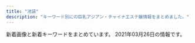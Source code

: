 ```yaml
---
title: "池袋"
description: "キーワード別にの巨乳アジアン・チャイナエステ嬢情報をまとめました。"
---
```


新着画像と新着キーワードをまとめています。
2021年03月26日の情報です。

<DmmAffiliateIns />
<KeywordTable
  shops={
    [
    {
        "station": "JR\u6c60\u888b\u99c5\u897f\u53e3",
        "keywords": {
            "C": 8
        },
        "url": "http://monaliza.xyz/",
        "name": "MONA\u30fbLIZA \u30e2\u30ca\u30fb\u30ea\u30b6",
        "img_links": [
            "http://monaliza.xyz/images/index_c1.jpg",
            "http://monaliza.xyz/images/index_c2.jpg",
            "http://monaliza.xyz/images/r04.jpg",
            "http://monaliza.xyz/images/yuki.jpg",
            "http://monaliza.xyz/images/g6.jpg",
            "http://monaliza.xyz/images/r01.jpg",
            "http://monaliza.xyz/images/index_c3.jpg",
            "http://monaliza.xyz/images/gallery_image01b.jpg",
            "http://monaliza.xyz/images/g7.jpg",
            "http://monaliza.xyz/images/r02.jpg",
            "http://monaliza.xyz/images/g4.jpg",
            "http://monaliza.xyz/images/mobile.jpg",
            "http://monaliza.xyz/images/aoyi.jpg",
            "http://monaliza.xyz/images/r03.jpg",
            "http://monaliza.xyz/images/top.jpg"
        ]
    },
    {
        "keywords": {},
        "url": "http://iris.iest.info/",
        "name": "\u30b9\u30de\u30a4\u30eb",
        "station": "JR\u6c60\u888b\u99c5\u6771\u53e3",
        "img_links": []
    },
    {
        "station": "JR\u6c60\u888b\u99c5\u897f\u53e3(\u5317)",
        "url": "https://www.relax-es.net/",
        "keywords": {
            "90": 15,
            "E": 76,
            "C": 36,
            "F": 38,
            "D": 55,
            "88": 66,
            "89": 61,
            "87": 27
        },
        "name": "New RELAX TIME",
        "img_links": [
            "https://www.relax-es.net/img/uploadfile/imgpc01601942092.jpg",
            "https://www.relax-es.net/w160-p400/img/uploadfile/imgpc01601942092.jpg",
            "https://www.relax-es.net/img/num2.png",
            "https://www.relax-es.net/img/uploadfile/imgpc01601602326.jpg",
            "https://www.relax-es.net/w230-p230/img/uploadfile/img_1601600792.jpg",
            "https://www.relax-es.net/w160-p400/img/uploadfile/imgpc01601602676.jpg",
            "https://www.relax-es.net/w200-p300/img/uploadfile/imgpc01608535716.jpg",
            "https://www.relax-es.net/img/uploadfile/imgpc01601601975.jpg",
            "https://www.relax-es.net/img/num4.png",
            "https://www.relax-es.net/w160-p400/img/uploadfile/imgpc01601601781.jpg",
            "https://www.relax-es.net/w160-p400/img/uploadfile/imgpc01601942142.jpg",
            "https://www.relax-es.net/img/uploadfile/imgpc01601602890.jpg",
            "https://www.relax-es.net/w160-p400/img/uploadfile/imgpc01601602269.jpg",
            "https://www.relax-es.net/w200-p80/img/uploadfile/imgpc01601601975.jpg",
            "https://www.relax-es.net/img/uploadfile/imgpc01608535915.jpg",
            "https://www.relax-es.net/w160-p400/img/uploadfile/imgpc01601602970.jpg",
            "https://www.relax-es.net/w200-p300/img/uploadfile/imgpc01608535826.jpg",
            "https://www.relax-es.net/img/uploadfile/imgpc01601602403.jpg",
            "https://www.relax-es.net/w200-p300/img/uploadfile/imgpc01601601781.jpg",
            "https://www.relax-es.net/img/uploadfile/imgpc01601602970.jpg",
            "https://www.relax-es.net/w160-p400/img/uploadfile/imgpc01601602188.jpg",
            "https://www.relax-es.net/w200-p300/img/uploadfile/imgpc01601602403.jpg",
            "https://www.relax-es.net/img/icon/new.png",
            "https://www.relax-es.net/w200-p300/img/uploadfile/imgpc01601602970.jpg",
            "https://www.relax-es.net/w160-p400/img/uploadfile/imgpc01601602403.jpg",
            "https://www.relax-es.net/img/uploadfile/1601603998.png",
            "https://www.relax-es.net/img/bana07.jpg",
            "https://www.relax-es.net/img/bana05.jpg",
            "https://www.relax-es.net/img/uploadfile/imgpc01601942105.jpg",
            "https://www.relax-es.net/img/uploadfile/imgpc01601942142.jpg",
            "https://www.relax-es.net/img/uploadfile/imgpc01601602188.jpg",
            "https://www.relax-es.net/img/uploadfile/imgpc01601942165.jpg",
            "https://www.relax-es.net/img/uploadfile/imgpc01601602016.jpg",
            "https://www.relax-es.net/img/uploadfile/imgpc01601602443.jpg",
            "https://www.relax-es.net/img/uploadfile/img_1601600792.jpg",
            "https://www.relax-es.net/img/num3.png",
            "https://www.relax-es.net/img/bana10.jpg",
            "https://www.relax-es.net/img/bana03.jpg",
            "https://www.relax-es.net/w160-p400/img/uploadfile/imgpc01608535826.jpg",
            "https://www.relax-es.net/w160-p400/img/uploadfile/imgpc01601602890.jpg",
            "https://www.relax-es.net/w160-p400/img/uploadfile/imgpc01601942123.jpg",
            "https://www.relax-es.net/w200-p300/img/uploadfile/imgpc01601602676.jpg",
            "https://www.relax-es.net/w160-p400/img/uploadfile/imgpc01601602016.jpg",
            "https://www.relax-es.net/img/companioncoment.png",
            "https://www.relax-es.net/w160-p400/img/uploadfile/imgpc01601601975.jpg",
            "https://www.relax-es.net/img/num5.png",
            "https://www.relax-es.net/img/syscard.png",
            "https://www.relax-es.net/w160-p400/img/uploadfile/imgpc01601602761.jpg",
            "https://www.relax-es.net/w160-p400/img/uploadfile/imgpc01601942165.jpg",
            "https://www.relax-es.net/w300-p200/img/uploadfile/imgpc01601601975.jpg",
            "https://www.relax-es.net/img/uploadfile/imgpc01601602761.jpg",
            "https://www.relax-es.net/img/uploadfile/imgpc01601602269.jpg",
            "https://www.relax-es.net/w160-p400/img/uploadfile/imgpc01601603008.jpg",
            "https://www.relax-es.net/w200-p300/img/uploadfile/imgpc01601602326.jpg",
            "https://www.relax-es.net/w160-p400/img/uploadfile/imgpc01601602443.jpg",
            "https://www.relax-es.net/img/num1.png",
            "https://www.relax-es.net/img/uploadfile/imgpc01601602676.jpg",
            "https://www.relax-es.net/img/uploadfile/imgpc01608535716.jpg",
            "https://www.relax-es.net/img/uploadfile/imgpc01601601781.jpg",
            "https://www.relax-es.net/img/area.jpg",
            "https://www.relax-es.net/img/uploadfile/imgpc01608535826.jpg",
            "https://www.relax-es.net/img/kantan.jpg",
            "https://www.relax-es.net/w160-p400/img/uploadfile/imgpc01608535915.jpg",
            "https://www.relax-es.net/img/uploadfile/img_1601600707.jpg",
            "https://www.relax-es.net/img/uploadfile/imgpc01601942123.jpg",
            "https://www.relax-es.net/img/uploadfile/imgpc01601603008.jpg",
            "https://www.relax-es.net/img/uploadfile/imgpc01608535783.jpg",
            "https://www.relax-es.net/w200-p300/img/uploadfile/imgpc01601601975.jpg",
            "https://www.relax-es.net/w200-p300/img/uploadfile/imgpc01608535915.jpg",
            "https://www.relax-es.net/img/bana04.jpg",
            "https://www.relax-es.net/w160-p400/img/uploadfile/imgpc01608535783.jpg",
            "https://www.relax-es.net/img/bana02.jpg",
            "https://www.relax-es.net/w160-p400/img/uploadfile/imgpc01601942105.jpg",
            "https://www.relax-es.net/img/bana01.jpg",
            "https://www.relax-es.net/w160-p400/img/uploadfile/imgpc01608535716.jpg",
            "https://www.relax-es.net/w160-p400/img/uploadfile/imgpc01601602326.jpg"
        ]
    },
    {
        "name": "\u5fc3\u30d1\u30e9\u30c0\u30a4\u30b9",
        "keywords": {},
        "url": "http://new-paradise.net/",
        "station": "JR\u6c60\u888b\u99c5\u897f\u53e3",
        "img_links": [
            "http://new-paradise.net/images/a1.jpg",
            "http://new-paradise.net/images/a2.jpg",
            "http://new-paradise.net/images/a3.jpg",
            "http://new-paradise.net/images/misaki01.jpg",
            "http://new-paradise.net/images/itigo.jpg",
            "http://new-paradise.net/images/a5.jpg",
            "http://new-paradise.net/images/r3.jpg",
            "http://new-paradise.net/images/honoka.jpg",
            "http://new-paradise.net/images/kiki02.jpg",
            "http://new-paradise.net/images/down.png",
            "http://new-paradise.net/images/mobile.png",
            "http://new-paradise.net/images/a4.jpg",
            "http://new-paradise.net/images/kiki.jpg",
            "http://new-paradise.net/images/misaki02.jpg",
            "http://new-paradise.net/images/a6.jpg",
            "http://new-paradise.net/images/noa.jpg",
            "http://new-paradise.net/images/up.png",
            "http://new-paradise.net/images/a7.jpg",
            "http://new-paradise.net/images/g0.jpg",
            "http://new-paradise.net/images/kanna02.jpg",
            "http://new-paradise.net/images/flash1.jpg",
            "http://new-paradise.net/images/zi_staff.png",
            "http://new-paradise.net/images/info.jpg"
        ]
    },
    {
        "keywords": {},
        "img_links": [],
        "station": "JR\u6c60\u888b\u99c5\u897f\u53e3",
        "url": "http://mangetsudou.tyo.cm/",
        "name": "\u6e80\u6708\u5802"
    },
    {
        "station": "JR\u6c60\u888b\u99c5\u897f\u53e3",
        "img_links": [
            "http://tsukinokoi.com/images/bar_staff.png",
            "http://tsukinokoi.com/img/staff/155611310658540500.jpg",
            "http://tsukinokoi.com/img/staff/144652745411466600.jpg",
            "http://tsukinokoi.com/img/staff/160622584020640000.jpg",
            "http://tsukinokoi.com/img/staff/155818741107218300.jpg",
            "http://tsukinokoi.com/img/staff/154673852166026500.jpg",
            "http://tsukinokoi.com/images/bar_top.png",
            "http://tsukinokoi.com/img/staff/148586605226742500.jpg",
            "http://tsukinokoi.com/images/news1.png",
            "http://tsukinokoi.com/img/staff/151584629124140300.jpg",
            "http://tsukinokoi.com/img/staff/155204782386136400.jpg",
            "http://tsukinokoi.com/img/staff/148586605222864500.jpg",
            "http://tsukinokoi.com/img/staff/142919725579809100.png",
            "http://tsukinokoi.com/img/staff/148256052554824000.jpg",
            "http://tsukinokoi.com/images/news3.png",
            "http://tsukinokoi.com/img/staff/148073918839938900.jpg",
            "http://tsukinokoi.com/img/staff/152008703796356600.jpg",
            "http://tsukinokoi.com/images/pickupGirl2014.png",
            "http://tsukinokoi.com/images/bar_gallery.png",
            "http://tsukinokoi.com/images/event/2020/m03.png",
            "http://tsukinokoi.com/images/QRcode.png",
            "http://tsukinokoi.com/img/staff/153079932824200700.jpg"
        ],
        "name": "\u6708\u306e\u604b",
        "url": "http://tsukinokoi.com/",
        "keywords": {
            "\u30bb\u30af\u30b7\u30fc": 1
        }
    },
    {
        "img_links": [
            "https://honeybee2.com/images_staff/136/041522461779.jpg",
            "https://honeybee2.com/images/img_gallery_01.png",
            "https://honeybee2.com/images/icon_ranking_04.png",
            "https://honeybee2.com/images_staff/99/011420365888.jpg",
            "https://honeybee2.com/images_staff/133/041312285087.jpg",
            "https://honeybee2.com/images/img_gallery_05.png",
            "https://honeybee2.com/images/icon_ranking_01.png",
            "https://honeybee2.com/images_staff/150/091116274617.jpg",
            "https://honeybee2.com/images/img_gallery_04.png",
            "https://honeybee2.com/images/icon_ranking_03.png",
            "https://honeybee2.com/images/bnr_side_concept.png",
            "https://honeybee2.com/images/img_gallery_02.png",
            "https://honeybee2.com/images/bnr_side_card.png",
            "https://honeybee2.com/images_staff/111/070714141435.jpg",
            "https://honeybee2.com/images/vis_castframe_01.png",
            "https://honeybee2.com/images_staff/150/091115052227.jpg",
            "https://honeybee2.com/images_staff/99/110211050217.jpg",
            "https://honeybee2.com/images_staff/133/032511552539.jpg",
            "https://honeybee2.com/images/img_info_02.png",
            "https://honeybee2.com/images/btn_next.png",
            "https://honeybee2.com/images/vis_profileframe.png",
            "https://honeybee2.com/images_staff/117/082320544428.jpg",
            "https://honeybee2.com/images_staff/59/111000015721.jpg",
            "https://honeybee2.com/images_staff/136/041523165620.jpg",
            "https://honeybee2.com/images_staff/60/032207120681.jpg",
            "https://honeybee2.com/images/no_image.jpg",
            "https://honeybee2.com/images_staff/142/060611173967.jpg",
            "https://honeybee2.com/images/pagetop_off.png",
            "https://honeybee2.com/images/bnr_468_60.jpg",
            "https://honeybee2.com/images_staff/117/082321050834.jpg",
            "https://honeybee2.com/images_staff/108/040923420669.jpg",
            "https://honeybee2.com/images_staff/142/060611265633.jpg",
            "https://honeybee2.com/images/img_info_01.png",
            "https://honeybee2.com/images/icon_ranking_05.png",
            "https://honeybee2.com/images/bnr_88_31.jpg",
            "https://honeybee2.com/images_staff/134/041314054720.jpg",
            "https://honeybee2.com/images/img_info_03.png",
            "https://honeybee2.com/images/img_gallery_03.png",
            "https://honeybee2.com/images_staff/59/111000133157.jpg",
            "https://honeybee2.com/images/btn_back.png",
            "https://honeybee2.com/images/img_gallery_06.png",
            "https://honeybee2.com/images_staff/168/111318504622.jpg",
            "https://honeybee2.com/images_staff/168/111319171076.jpg",
            "https://honeybee2.com/images/img_info.png",
            "https://honeybee2.com/images/bnr_160_45.jpg",
            "https://honeybee2.com/images_staff/134/041314164177.jpg",
            "https://honeybee2.com/images/bnr_200_40.jpg",
            "https://honeybee2.com/images_staff/111/070714174922.jpg",
            "https://honeybee2.com/images_staff/60/032207115986.jpg"
        ],
        "url": "https://honeybee2.com/",
        "station": "JR\u6c60\u888b\u99c5\u897f\u53e3(\u5317)",
        "name": "\u30cf\u30cb\u30fc\u30d3\u30fc",
        "keywords": {
            "D": 198,
            "83": 103,
            "88": 43,
            "84": 200,
            "82": 64,
            "C": 264,
            "85": 104
        }
    },
    {
        "img_links": [
            "http://awakoku.net/girls/misaki1.jpg",
            "http://awakoku.net/girls/yuri1.jpg",
            "http://awakoku.net/girls/kana2.jpg",
            "http://awakoku.net/girls/yumi.jpg",
            "http://awakoku.net/girls/mina2.jpg",
            "http://awakoku.net/topics/img/7-1.jpg",
            "http://awakoku.net/image/pickup.jpg",
            "http://awakoku.net/girls/yuri2.jpg",
            "http://awakoku.net/girls/ami1.jpg",
            "http://awakoku.net/girls/hana1.jpg",
            "http://manpuku-web2.sakura.ne.jp/awakoku/image/header.jpg",
            "http://awakoku.net/girls/hana2.jpg",
            "http://awakoku.net/girls/mina1.jpg",
            "http://awakoku.net/girls/nagisa2.jpg",
            "http://awakoku.net/girls/nana2.jpg",
            "http://awakoku.net/girls/noimage.jpg",
            "http://awakoku.net/girls/kana1.jpg",
            "http://awakoku.net/girls/nagisa1.jpg",
            "http://awakoku.net/girls/misaki2.jpg",
            "http://awakoku.net/girls/nana1.jpg",
            "http://awakoku.net/topics/img/8-1.jpg",
            "http://awakoku.net/topics/img/9-1.jpg",
            "http://awakoku.net/girls/saki1.jpg",
            "http://awakoku.net/girls/aya1.jpg"
        ],
        "station": "JR\u6c60\u888b\u99c5\u897f\u53e3",
        "url": "http://awakoku.net/",
        "keywords": {
            "87": 2,
            "85": 2,
            "F": 1,
            "E": 1,
            "C": 20,
            "86": 1,
            "84": 2,
            "88": 2,
            "83": 3
        },
        "name": "\u30a2\u30ef\u56fd\u515a"
    },
    {
        "url": "http://es-manzokudou.com/",
        "img_links": [
            "http://es-manzokudou.com/images/index_14.jpg",
            "http://es-manzokudou.com/images/interior_10.jpg",
            "http://es-manzokudou.com/uploads/6eeb47bf176bb33d310cc4b85e6877cd.jpg",
            "http://es-manzokudou.com/images/index_22.jpg",
            "http://es-manzokudou.com/uploads/62c2e989f1be95fc8e01be85b464d514.jpg",
            "http://es-manzokudou.com/uploads/40fc21d31595f51aaf89793b1f68617b.jpg",
            "http://es-manzokudou.com/uploads/e29aa67ee54566513e4e34114bfdc7b9.jpg",
            "http://es-manzokudou.com/uploads/0b1795e88117182a477ab05f88143541.jpg",
            "http://es-manzokudou.com/uploads/0796672f7c59948334658998a3c55cdb.jpg",
            "http://es-manzokudou.com/images/index_01.jpg",
            "http://es-manzokudou.com/uploads/33e3f16ac4ad0cce4991bcbf73f4ed57.jpg",
            "http://es-manzokudou.com/uploads/7284e4ffc051cbb8c074a8c30390ce68.jpg",
            "http://es-manzokudou.com/images/info_02.png",
            "http://es-manzokudou.com/images/girls_11.jpg",
            "http://es-manzokudou.com/uploads/59a8a61377564fb64b48427e84e4243f.jpg",
            "http://es-manzokudou.com/uploads/d89fe15ae91cbe6757df76651ba2bafb.jpg",
            "http://es-manzokudou.com/images/index_24.jpg",
            "http://es-manzokudou.com/uploads/e0558d7d118d3983ed620237423a6a17.jpg",
            "http://es-manzokudou.com/images/interior_09.jpg",
            "http://es-manzokudou.com/images/index_23.jpg",
            "http://es-manzokudou.com/images/index_17.jpg",
            "http://es-manzokudou.com/images/info_01.png",
            "http://es-manzokudou.com/images/index_16.jpg",
            "http://es-manzokudou.com/images/service_10.jpg",
            "http://es-manzokudou.com/uploads/8a1fb58d0b110680c2356994ca8efb25.jpg",
            "http://es-manzokudou.com/images/link_09.jpg",
            "http://es-manzokudou.com/images/index_08.jpg",
            "http://es-manzokudou.com/images/index_09.jpg",
            "http://es-manzokudou.com/uploads/ce9c20b274548d8d7fc88ffba3feb6b8.jpg",
            "http://es-manzokudou.com/images/index_27.jpg",
            "http://es-manzokudou.com/images/service_09.jpg",
            "http://es-manzokudou.com/uploads/0d826c16062de1388c242e2f77eb7cd6.jpg",
            "http://es-manzokudou.com/uploads/4a9bc6863322924a09070162269c7415.jpg",
            "http://es-manzokudou.com/images/girls_09.jpg",
            "http://www.cmfm2.jp/images/over_thumb_l.png",
            "http://es-manzokudou.com/uploads/36735dc9d436a790f344c57635a3a44f.jpg",
            "http://es-manzokudou.com/images/index_03.jpg",
            "http://es-manzokudou.com/images/index_13.jpg",
            "http://es-manzokudou.com/uploads/f66d763bd48ac5f51969e4311ac7af5c.jpg",
            "http://es-manzokudou.com/images/index_04.jpg",
            "http://es-manzokudou.com/images/info_09.png",
            "http://es-manzokudou.com/uploads/c7f77c3ead6ef13dab668a39ed78609c.jpg",
            "http://es-manzokudou.com/images/index_02.jpg",
            "http://es-manzokudou.com/uploads/de54f16df04e0df8ae07ab990b8c9fd2.jpg",
            "http://es-manzokudou.com/uploads/6d01aeb80d9d599f91829439c8d1cce9.jpg",
            "http://es-manzokudou.com/images/index_15.jpg",
            "http://es-manzokudou.com/uploads/b7f36d45469210b381ecb79a0e05a347.jpg",
            "http://es-manzokudou.com/uploads/b3126b220ec550d17cf3d4ceaa0d5f91.jpg",
            "http://es-manzokudou.com/uploads/d0fdd8f6b16eaf7d5013c7d285fed2e3.jpg",
            "http://es-manzokudou.com/images/index_30.jpg",
            "http://es-manzokudou.com/uploads/4638ddb6f986a671b148647ba616100a.jpg",
            "http://es-manzokudou.com/images/index_05.jpg",
            "http://es-manzokudou.com/uploads/801bf12e5eb5d7775a0d06c4314059a8.jpg",
            "http://es-manzokudou.com/uploads/848e0db3804d1d3c823537204d67f5aa.jpg",
            "http://es-manzokudou.com/uploads/8ec0af3b4889c07ab76ccbed51b2b813.jpg",
            "http://es-manzokudou.com/uploads/c92c85411d427aeda4e82379f413bfc5.jpg",
            "http://es-manzokudou.com/images/info_05.png",
            "http://es-manzokudou.com/images/index_11.jpg",
            "http://es-manzokudou.com/uploads/9f77b9b12f9cf11fcb013974ba368064.jpg",
            "http://es-manzokudou.com/images/info_07.png",
            "http://es-manzokudou.com/uploads/dedff2c11ab7aaa841a9cf2747a8406c.jpg",
            "http://es-manzokudou.com/uploads/275d5f397baa63db8424c86d5d6237cf.jpg",
            "http://es-manzokudou.com/images/index_07.jpg",
            "http://es-manzokudou.com/uploads/d71f74498ca17396d022ba9a4df966f3.jpg",
            "http://es-manzokudou.com/uploads/1e5aff376576a255098bc7597386a028.jpg",
            "http://es-manzokudou.com/uploads/7b043aa15c9a9920550a2b92ec6be546.jpg",
            "http://es-manzokudou.com/images/index_28.jpg",
            "http://es-manzokudou.com/uploads/efbc511fca65f9baeae51ee52426cc0e.jpg",
            "http://es-manzokudou.com/images/index_29.jpg",
            "http://es-manzokudou.com/uploads/200f500725d3f15233d981ad9b5e6b9a.jpg",
            "http://es-manzokudou.com/uploads/13ab049cc45dea80b43d33b6b7108f00.jpg",
            "http://es-manzokudou.com/images/index_31.jpg",
            "http://es-manzokudou.com/images/index_19.jpg",
            "http://es-manzokudou.com/uploads/88aa8f906b0332cb40ad4429c8e7b758.jpg",
            "http://es-manzokudou.com/uploads/209ba11412c2c128b5dfbdb8cfef6faa.jpg",
            "http://es-manzokudou.com/uploads/da9811a4171f2ec42d7c9a8567e79d8c.jpg",
            "http://es-manzokudou.com/images/index_21.jpg",
            "http://es-manzokudou.com/uploads/356177edff3d3b7efc4a77022debc8aa.jpg",
            "http://es-manzokudou.com/images/index_06.jpg",
            "http://es-manzokudou.com/images/info_04.png"
        ],
        "name": "\u6e80\u8db3\u5802",
        "station": "JR\u6c60\u888b\u99c5\u6771\u53e3",
        "keywords": {
            "86": 7,
            "C": 10,
            "D": 7,
            "84": 1,
            "87": 8,
            "88": 2
        }
    },
    {
        "url": "http://es-hana.work/",
        "keywords": {},
        "img_links": [
            "http://es-hana.work/images/interior_t.jpg",
            "http://es-hana.work/images/ac2.jpg",
            "http://es-hana.work/images/3.jpg",
            "http://es-hana.work/images/int.jpg",
            "http://es-hana.work/images/2.jpg",
            "http://es-hana.work/staff/yui.jpg",
            "http://es-hana.work/staff/aya.jpg",
            "http://es-hana.work/images/5.jpg",
            "http://es-hana.work/images/sys1.jpg",
            "http://es-hana.work/images/8.jpg",
            "http://es-hana.work/images/ac1.jpg",
            "http://es-hana.work/img/nana1.jpg",
            "http://es-hana.work/images/news.jpg",
            "http://es-hana.work/staff/ai.jpg",
            "http://es-hana.work/img/miki1.jpg",
            "http://es-hana.work/staff/miki.jpg",
            "http://es-hana.work/images/head.jpg",
            "http://es-hana.work/staff/rina.jpg",
            "http://es-hana.work/staff/yuna.jpg",
            "http://es-hana.work/images/line.jpg",
            "http://es-hana.work/images/7.jpg",
            "http://es-hana.work/images/sys2.jpg",
            "http://es-hana.work/images/6.jpg",
            "http://es-hana.work/images/staff_t.jpg",
            "http://es-hana.work/img/rina1.jpg",
            "http://es-hana.work/img/haruka1.jpg",
            "http://es-hana.work/img/yui1.jpg",
            "http://es-hana.work/images/1.jpg",
            "http://es-hana.work/staff/haruka.jpg",
            "http://es-hana.work/img/aya1.jpg",
            "http://es-hana.work/images/tg.jpg",
            "http://es-hana.work/img/ai1.jpg",
            "http://es-hana.work/staff/nana.jpg"
        ],
        "name": "\u82b1\u6c34\u6728",
        "station": "JR\u6c60\u888b\u99c5\u897f\u53e3(\u5317)"
    },
    {
        "name": "\u30b7\u30e3\u30fc\u30ed\u30c3\u30c8\u59eb",
        "img_links": [
            "http://www.i-rlx.info/images/index_08.jpg",
            "http://www.i-rlx.info/girl/06.jpg",
            "http://www.i-rlx.info/girl/018.jpg",
            "http://www.i-rlx.info/images/upload/thumb/19b76df66faf0b12.jpg",
            "http://www.i-rlx.info/images/upload/thumb/d9467bde93e01a59.jpg",
            "http://www.i-rlx.info/images/upload/4d0e657eefdddf42.jpg",
            "http://www.i-rlx.info/images/index_17.jpg",
            "http://www.i-rlx.info/images/upload/c3c01fea3cdcaa08.jpg",
            "http://www.i-rlx.info/images/index_37.jpg",
            "http://www.i-rlx.info/images/upload/thumb/eeb5d9caa554018e.jpg",
            "http://www.i-rlx.info/images/upload/thumb/7d800b2f3fde617b.jpg",
            "http://www.i-rlx.info/i/girl/03.jpg",
            "http://www.i-rlx.info/images/index_39.jpg",
            "http://www.i-rlx.info/images/upload/thumb/c3c01fea3cdcaa08.jpg",
            "http://www.i-rlx.info/images/upload/7d800b2f3fde617b.jpg",
            "http://www.i-rlx.info/images/upload/95e8548329763630.jpg",
            "http://www.i-rlx.info/images/rec.jpg",
            "http://www.i-rlx.info/images/index_04.jpg",
            "http://www.i-rlx.info/images/upload/888936484d714117.jpg",
            "http://www.i-rlx.info/images/info.jpg",
            "http://www.i-rlx.info/images/upload/22c78aefa047b678.jpg",
            "http://www.i-rlx.info/images/rec_16.jpg",
            "http://www.i-rlx.info/images/upload/bc0752fe4e53b8c6.jpg",
            "http://www.i-rlx.info/images/index_15.jpg",
            "http://www.i-rlx.info/images/upload/thumb/4d0e657eefdddf42.jpg",
            "http://www.i-rlx.info/images/index_35_01.jpg",
            "http://www.i-rlx.info/i/room/r02.jpg",
            "http://www.i-rlx.info/images/upload/eeb5d9caa554018e.jpg",
            "http://www.i-rlx.info/images/upload/bb8a47bc98c64e87.jpg",
            "http://www.i-rlx.info/images/index_13.jpg",
            "http://www.i-rlx.info/images/index_12.jpg",
            "http://www.i-rlx.info/images/index_18.jpg",
            "http://www.i-rlx.info/images/03.jpg",
            "http://www.i-rlx.info/images/index_19.jpg",
            "http://www.i-rlx.info/images/upload/thumb/b0bbe23232bed8aa.jpg",
            "http://www.i-rlx.info/images/index_02.jpg",
            "http://www.i-rlx.info/images/upload/thumb/95e8548329763630.jpg",
            "http://www.i-rlx.info/images/index_33.jpg",
            "http://www.i-rlx.info/images/sub_18.jpg",
            "http://www.i-rlx.info/images/sub_21.jpg",
            "http://www.i-rlx.info/images/index_22.jpg",
            "http://www.i-rlx.info/images/info_16.jpg",
            "http://www.i-rlx.info/girl/08.jpg",
            "http://www.i-rlx.info/images/upload/0192d005c5f424ba.jpg",
            "http://www.i-rlx.info/images/upload/549fe7e03db1e8fc.jpg",
            "http://www.i-rlx.info/images/index_23.jpg",
            "http://www.i-rlx.info/i/room/r03.jpg",
            "http://www.i-rlx.info/images/upload/thumb/bb2bfea87a6127cc.jpg",
            "http://www.i-rlx.info/images/index_31.jpg",
            "http://www.i-rlx.info/i/girl/01.jpg",
            "http://www.i-rlx.info/images/upload/5f15caf7f272770f.jpg",
            "http://www.i-rlx.info/girl/02.jpg",
            "http://www.i-rlx.info/images/upload/dc8f1b616e622b2a.jpg",
            "http://www.i-rlx.info/images/upload/d9467bde93e01a59.jpg",
            "http://www.i-rlx.info/images/index_14.jpg",
            "http://www.i-rlx.info/images/upload/9e42414005a99f48.jpg",
            "http://www.i-rlx.info/i/room/r01.jpg",
            "http://www.i-rlx.info/images/upload/thumb/22c78aefa047b678.jpg",
            "http://www.i-rlx.info/images/upload/bb2bfea87a6127cc.jpg",
            "http://www.i-rlx.info/images/upload/thumb/9e42414005a99f48.jpg",
            "http://www.i-rlx.info/images/index_09.jpg",
            "http://www.i-rlx.info/images/upload/ac8e7ec3ac179feb.jpg",
            "http://www.i-rlx.info/i/room/r04.jpg",
            "http://www.i-rlx.info/images/upload/thumb/3a57edcf235cfd8e.jpg",
            "http://www.i-rlx.info/images/index_06.jpg",
            "http://www.i-rlx.info/images/upload/thumb/bb8a47bc98c64e87.jpg",
            "http://www.i-rlx.info/images/index_24.jpg",
            "http://www.i-rlx.info/images/upload/7b4c8b9d49e714ee.jpg",
            "http://www.i-rlx.info/i/girl/02.jpg",
            "http://www.i-rlx.info/images/index_11.jpg",
            "http://www.i-rlx.info/girl/07.jpg",
            "http://www.i-rlx.info/images/staff_16.jpg",
            "http://www.i-rlx.info/images/index_20.jpg",
            "http://www.i-rlx.info/images/upload/thumb/0192d005c5f424ba.jpg",
            "http://www.i-rlx.info/images/index_26.jpg",
            "http://www.i-rlx.info/images/index_34.jpg",
            "http://www.i-rlx.info/images/upload/thumb/549fe7e03db1e8fc.jpg",
            "http://www.i-rlx.info/images/upload/b0bbe23232bed8aa.jpg",
            "http://www.i-rlx.info/images/index_03.jpg",
            "http://www.i-rlx.info/images/index_28.jpg",
            "http://www.i-rlx.info/i/girl/04.jpg",
            "http://www.i-rlx.info/images/upload/3a57edcf235cfd8e.jpg",
            "http://www.i-rlx.info/images/upload/thumb/ac8e7ec3ac179feb.jpg",
            "http://www.i-rlx.info/images/upload/thumb/888936484d714117.jpg",
            "http://www.i-rlx.info/images/upload/19b76df66faf0b12.jpg",
            "http://www.i-rlx.info/images/upload/thumb/7b4c8b9d49e714ee.jpg",
            "http://www.i-rlx.info/girl/05.jpg",
            "http://www.i-rlx.info/images/index_36.jpg",
            "http://www.i-rlx.info/images/upload/thumb/dc8f1b616e622b2a.jpg",
            "http://www.i-rlx.info/images/index_07.jpg",
            "http://www.i-rlx.info/girl/017.jpg",
            "http://www.i-rlx.info/images/index_10.jpg",
            "http://www.i-rlx.info/girl/01.jpg",
            "http://www.i-rlx.info/images/index_27.jpg",
            "http://www.i-rlx.info/images/index_29.jpg",
            "http://www.i-rlx.info/i/girl/05.jpg",
            "http://www.i-rlx.info/images/index_30.jpg",
            "http://www.i-rlx.info/girl/04.jpg",
            "http://www.i-rlx.info/images/index_01.jpg",
            "http://www.i-rlx.info/images/index_21.jpg",
            "http://www.i-rlx.info/images/upload/thumb/5f15caf7f272770f.jpg",
            "http://www.i-rlx.info/images/upload/thumb/bc0752fe4e53b8c6.jpg"
        ],
        "url": "http://www.i-rlx.info/",
        "station": "JR\u6c60\u888b\u99c5\u897f\u53e3(\u5317)",
        "keywords": {
            "87": 1,
            "C": 21,
            "E": 1,
            "85": 11,
            "88": 1,
            "89": 3,
            "D": 4,
            "86": 3,
            "82": 2
        }
    },
    {
        "name": "For You",
        "station": "JR\u6c60\u888b\u99c5\u897f\u53e3",
        "url": "http://foryou-est.tokyo/",
        "img_links": [
            "http://foryou-est.tokyo/images/riri.jpg",
            "http://foryou-est.tokyo/images/yuri.jpg",
            "http://foryou-est.tokyo/images/emi.jpg",
            "http://foryou-est.tokyo/images/flash1.jpg",
            "http://foryou-est.tokyo/images/mobile.png",
            "http://foryou-est.tokyo/images/sp01.jpg",
            "http://foryou-est.tokyo/images/yumi.jpg",
            "http://foryou-est.tokyo/images/up.png",
            "http://foryou-est.tokyo/images/sp03.jpg",
            "http://foryou-est.tokyo/images/kina.jpg",
            "http://foryou-est.tokyo/images/down.png",
            "http://foryou-est.tokyo/images/ai.jpg",
            "http://foryou-est.tokyo/images/yuyu.jpg",
            "http://foryou-est.tokyo/images/zi_staff.png",
            "http://foryou-est.tokyo/images/mika.jpg",
            "http://foryou-est.tokyo/images/sp02.jpg",
            "http://foryou-est.tokyo/images/yuki.jpg"
        ],
        "keywords": {}
    },
    {
        "station": "JR\u6c60\u888b\u99c5\u897f\u53e3",
        "url": "http://www.coco-8.jp/",
        "keywords": {
            "86": 2,
            "88": 1,
            "90": 1
        },
        "name": "CoCo8 \u30b3\u30b3\u30a8\u30a4\u30c8",
        "img_links": [
            "http://www.coco-8.jp/_src/36746397/mei1.jpg",
            "http://www.coco-8.jp/_src/36742461/4.jpg",
            "http://www.coco-8.jp/_src/36742458/1.jpg",
            "http://www.coco-8.jp/_src/36820891/cam3.png",
            "http://www.coco-8.jp/_src/36745876/pic1.jpg",
            "http://www.coco-8.jp/_src/36746635/iwa1.jpg",
            "http://www.coco-8.jp/_src/49977773/wechatimg437_20201113100952153.jpg",
            "http://www.coco-8.jp/_src/37791773/wechatimg437_20201113100952153.jpg",
            "http://www.coco-8.jp/_src/49977786/wechatimg336_20201102105038881.jpg",
            "http://www.coco-8.jp/_src/36742655/down.png",
            "http://www.coco-8.jp/_src/49632559/wechatimg336_20201102105038881.jpg",
            "http://www.coco-8.jp/_src/36742642/b.png",
            "http://www.coco-8.jp/_src/36742714/s2.jpg",
            "http://www.coco-8.jp/_src/36815290/cam.png",
            "http://www.coco-8.jp/_src/37791789/lineline.png",
            "http://www.coco-8.jp/_src/36746320/sayuri.jpg",
            "http://www.coco-8.jp/_src/36746692/g3.jpg",
            "http://www.coco-8.jp/_src/36746331/lineline.png",
            "http://www.coco-8.jp/_src/36741638/4.jpg",
            "http://www.coco-8.jp/_src/36746398/mei1.jpg",
            "http://www.coco-8.jp/_src/36742780/s3.jpg",
            "http://www.coco-8.jp/_src/36741636/5.jpg",
            "http://www.coco-8.jp/_src/36741671/2.jpg",
            "http://www.coco-8.jp/_src/36746395/lineline.png",
            "http://www.coco-8.jp/_src/36741678/down.png",
            "http://www.coco-8.jp/_src/36746380/aki.jpg",
            "http://www.coco-8.jp/_src/49632727/wechatimg336_20201102105038881.jpg",
            "http://www.coco-8.jp/_src/36742630/b.png",
            "http://www.coco-8.jp/_src/49977785/wechatimg336_20201102105038881.jpg",
            "http://www.coco-8.jp/_src/36746639/lineline.png",
            "http://www.coco-8.jp/_src/36746642/risa.jpg",
            "http://www.coco-8.jp/_src/36741640/1.jpg",
            "http://www.coco-8.jp/_src/36746633/lineline.png",
            "http://www.coco-8.jp/_src/36746644/lineline.png",
            "http://www.coco-8.jp/_src/36746714/b.png",
            "http://www.coco-8.jp/_src/49977665/wechatimg437_20201113100952153.jpg",
            "http://www.coco-8.jp/_src/36813492/cam2.jpg",
            "http://www.coco-8.jp/_src/36712010/sayuri.jpg",
            "http://www.coco-8.jp/_src/36746351/lineline.png",
            "http://www.coco-8.jp/_src/36746636/iwa1.jpg",
            "http://www.coco-8.jp/_src/36746379/aki.jpg",
            "http://www.coco-8.jp/_src/36741670/1.jpg",
            "http://www.coco-8.jp/_src/36746641/risa.jpg",
            "http://www.coco-8.jp/_src/36742459/2.jpg",
            "http://www.coco-8.jp/_src/36742658/s1.jpg",
            "http://www.coco-8.jp/_src/36746732/road2.png",
            "http://www.coco-8.jp/_src/36746702/g6.jpg",
            "http://www.coco-8.jp/_src/36741639/2.jpg",
            "http://www.coco-8.jp/_src/36742462/5.jpg",
            "http://www.coco-8.jp/_src/37791754/smartselect_20191212-140919_wechat.jpg",
            "http://www.coco-8.jp/_src/36813493/cam2.jpg",
            "http://www.coco-8.jp/_src/36741672/4.jpg",
            "http://www.coco-8.jp/_src/36746688/g2.jpg",
            "http://www.coco-8.jp/_src/36741673/3.jpg",
            "http://www.coco-8.jp/_src/37791774/wechatimg437_20201113100952153.jpg",
            "http://www.coco-8.jp/_src/36742638/b.png",
            "http://www.coco-8.jp/_src/36746682/g.jpg",
            "http://www.coco-8.jp/_src/36743040/s5.jpg",
            "http://www.coco-8.jp/_src/36741637/3.jpg",
            "http://www.coco-8.jp/_src/36746704/g5.png",
            "http://www.coco-8.jp/_src/36745880/pic2.jpg",
            "http://www.coco-8.jp/_src/36742644/sayuri.jpg",
            "http://www.coco-8.jp/_src/36746346/maya.jpg",
            "http://www.coco-8.jp/_src/36742791/s4.jpg",
            "http://www.coco-8.jp/_src/36746345/maya.jpg",
            "http://www.coco-8.jp/_src/49977789/lineline.png",
            "http://www.coco-8.jp/_src/36742640/b.png",
            "http://www.coco-8.jp/_src/36742460/3.jpg",
            "http://www.coco-8.jp/_src/36742636/b.png",
            "http://www.coco-8.jp/_src/36741674/5.jpg",
            "http://www.coco-8.jp/_src/36820892/cam3.png"
        ]
    },
    {
        "url": "http://koi.este.work/",
        "keywords": {
            "85": 6,
            "86": 6,
            "D": 18,
            "C": 12,
            "83": 18
        },
        "img_links": [
            "http://koi.este.work/2/uploadimg/1565558725.jpg",
            "http://koi.este.work/t3.jpg",
            "http://koi.este.work/mens-esthe.png",
            "http://koi.este.work/2/uploadimg/1601879728.jpg",
            "http://koi.este.work/tennai2.jpg",
            "http://koi.este.work/tennai4.jpg",
            "http://koi.este.work/up_5_3_0.jpg",
            "http://koi.este.work/b_girl.png",
            "http://koi.este.work/2/uploadimg/1579481243.jpg",
            "http://koi.este.work/tennai.png",
            "http://koi.este.work/2/uploadimg/1577672563.jpg",
            "http://koi.este.work/top.jpg",
            "http://momipara.jp/img/link/momi88.jpg",
            "http://koi.este.work/b_news.png",
            "http://koi.este.work/t1.jpg",
            "http://koi.este.work/tennai3.jpg"
        ],
        "station": "JR\u6c60\u888b\u99c5\u897f\u53e3",
        "name": "\u604b"
    },
    {
        "station": "JR\u6c60\u888b\u99c5\u897f\u53e3",
        "url": "http://c-sun2.com/",
        "keywords": {
            "81": 4,
            "84": 8,
            "82": 10,
            "85": 4,
            "83": 10
        },
        "img_links": [
            "http://c-sun2.com/image/cast/cast_357_2_l.jpg",
            "http://c-sun2.com/img/topbar_osusume.png",
            "http://c-sun2.com/image/cast/cast_471_1_l.jpg",
            "http://c-sun2.com/image/cast/cast_484_1_l.jpg",
            "http://c-sun2.com/image/cast/cast_466_1_l.jpg",
            "http://c-sun2.com/image/cast/cast_390_2_l.jpg",
            "http://c-sun2.com/image/cast/cast_362_1_l.jpg",
            "http://c-sun2.com/img/icon/new.png",
            "http://c-sun2.com/image/cast/cast_326_1_l.jpg",
            "http://c-sun2.com/image/cast/cast_393_2_l.jpg",
            "http://c-sun2.com/image/cast/cast_393_1_l.jpg",
            "http://c-sun2.com/img/bar_therapist.png",
            "http://c-sun2.com/image/cast/cast_484_2_l.jpg",
            "http://c-sun2.com/image/cast/cast_580_1_l.jpg",
            "http://c-sun2.com/image/cast/cast_485_2_l.jpg",
            "http://c-sun2.com/img/topbar_news.png",
            "http://c-sun2.com/image/cast/cast_533_2_l.jpg",
            "http://c-sun2.com/image/cast/cast_534_2_l.jpg",
            "http://c-sun2.com/image/cast/cast_492_2_l.jpg",
            "http://c-sun2.com/img/topbar_camp.png",
            "http://c-sun2.com/img/event/camp3.jpg",
            "http://c-sun2.com/image/shame/192_1_l.jpg",
            "http://c-sun2.com/image/cast/cast_492_1_l.jpg",
            "http://c-sun2.com/image/cast/cast_360_1_l.jpg",
            "http://c-sun2.com/image/cast/cast_496_1_l.jpg",
            "http://c-sun2.com/image/cast/cast_390_1_l.jpg",
            "http://c-sun2.com/image/cast/cast_534_1_l.jpg",
            "http://c-sun2.com/image/cast/cast_360_2_l.jpg",
            "http://c-sun2.com/img/bar_grallery.png",
            "http://c-sun2.com/image/cast/cast_362_2_l.jpg",
            "http://c-sun2.com/image/cast/cast_473_1_l.jpg",
            "http://c-sun2.com/image/cast/cast_524_1_l.jpg",
            "http://c-sun2.com/image/cast/cast_524_2_l.jpg",
            "http://c-sun2.com/image/cast/cast_533_1_l.jpg",
            "http://c-sun2.com/image/cast/cast_453_1_l.jpg",
            "http://c-sun2.com/img/bar_profile.png",
            "http://c-sun2.com/image/cast/cast_496_2_l.jpg",
            "http://c-sun2.com/image/cast/cast_326_2_l.jpg",
            "http://c-sun2.com/image/cast/cast_466_2_l.jpg",
            "http://c-sun2.com/image/cast/cast_473_2_l.jpg",
            "http://c-sun2.com/img/header.jpg",
            "http://c-sun2.com/image/cast/cast_357_1_l.jpg",
            "http://c-sun2.com/image/cast/cast_485_1_l.jpg",
            "http://c-sun2.com/image/cast/cast_471_2_l.jpg",
            "http://c-sun2.com/image/cast/cast_453_2_l.jpg"
        ],
        "name": "\u30b9\u30a4\u30fc\u30c8\u30de\u30c3\u30c8"
    },
    {
        "station": "JR\u6c60\u888b\u99c5\u6771\u53e3",
        "img_links": [
            "http://hanamizuki.jpn.cm/photos/sites/43/2017/11/2017110204161468.jpg",
            "http://hanamizuki.jpn.cm/images/s_news.png",
            "http://hanamizuki.jpn.cm/images/s_staff.png",
            "http://hanamizuki.jpn.cm/photos/sites/43/2017/11/2017110204162215.jpg",
            "http://hanamizuki.jpn.cm/images/mobile.png",
            "http://hanamizuki.jpn.cm/photos/sites/43/2021/02/2021020211590282.jpg",
            "http://hanamizuki.jpn.cm/photos/sites/43/2019/12/2019122511054178.jpg",
            "http://hanamizuki.jpn.cm/photos/sites/43/2019/12/2019122511054726.jpg",
            "http://hanamizuki.jpn.cm/images/top.png",
            "http://hanamizuki.jpn.cm/images/s_link.png"
        ],
        "keywords": {
            "88": 1,
            "E": 1,
            "90": 1,
            "95": 1,
            "H": 2
        },
        "url": "http://hanamizuki.jpn.cm/",
        "name": "\u6c34\u6728\u82b1"
    },
    {
        "img_links": [
            "http://manian-ikebukuro.com/image/cast/cast_69_1_s.jpg",
            "http://manian-ikebukuro.com/sp/img/tel.png",
            "http://manian-ikebukuro.com/image/cast/cast_64_2_l.jpg",
            "http://manian-ikebukuro.com/image/cast/cast_77_2_l.jpg",
            "http://manian-ikebukuro.com/image/cast/cast_69_2_l.jpg",
            "http://manian-ikebukuro.com/image/cast/cast_68_2_l.jpg",
            "http://manian-ikebukuro.com/image/cast/cast_2_1_s.jpg",
            "http://manian-ikebukuro.com/image/cast/cast_47_1_s.jpg",
            "http://manian-ikebukuro.com/image/cast/cast_73_1_l.jpg",
            "http://manian-ikebukuro.com/image/cast/cast_75_1_l.jpg",
            "http://manian-ikebukuro.com/img/spSite.jpg",
            "http://manian-ikebukuro.com/image/cast/cast_63_1_s.jpg",
            "http://manian-ikebukuro.com/image/cast/cast_68_1_l.jpg",
            "http://manian-ikebukuro.com/image/cast/cast_70_1_l.jpg",
            "http://manian-ikebukuro.com/image/cast/cast_64_1_l.jpg",
            "http://manian-ikebukuro.com/img/line1.jpg",
            "http://manian-ikebukuro.com/image/cast/cast_74_1_l.jpg",
            "http://manian-ikebukuro.com/image/cast/cast_71_1_l.jpg",
            "http://manian-ikebukuro.com/img/QRcode.png",
            "http://manian-ikebukuro.com/image/cast/cast_77_1_s.jpg",
            "http://manian-ikebukuro.com/image/cast/cast_71_1_s.jpg",
            "http://manian-ikebukuro.com/image/cast/cast_64_1_s.jpg",
            "http://manian-ikebukuro.com/image/cast/cast_80_1_s.jpg",
            "http://manian-ikebukuro.com/image/cast/cast_69_1_l.jpg",
            "http://manian-ikebukuro.com/image/cast/cast_75_1_s.jpg",
            "http://manian-ikebukuro.com/img/news1.png",
            "http://manian-ikebukuro.com/img/news3.png",
            "http://manian-ikebukuro.com/image/cast/cast_6_1_s.jpg",
            "http://manian-ikebukuro.com/image/cast/cast_47_1_l.jpg",
            "http://manian-ikebukuro.com/img/bar_staff.png",
            "http://manian-ikebukuro.com/image/cast/cast_71_2_l.jpg",
            "http://manian-ikebukuro.com/image/cast/cast_77_1_l.jpg",
            "http://manian-ikebukuro.com/image/cast/cast_74_1_s.jpg",
            "http://manian-ikebukuro.com/image/cast/cast_73_1_s.jpg",
            "http://manian-ikebukuro.com/img/tel.png",
            "http://manian-ikebukuro.com/image/cast/cast_68_1_s.jpg",
            "http://manian-ikebukuro.com/image/cast/cast_74_2_l.jpg",
            "http://manian-ikebukuro.com/img/header0.jpg",
            "http://manian-ikebukuro.com/image/cast/cast_47_2_l.jpg",
            "http://manian-ikebukuro.com/image/cast/cast_67_1_s.jpg",
            "http://manian-ikebukuro.com/image/cast/cast_75_2_l.jpg",
            "http://manian-ikebukuro.com/img/pickupGirl.png",
            "http://manian-ikebukuro.com/image/cast/10x10.jpg",
            "http://manian-ikebukuro.com/image/cast/cast_73_2_l.jpg",
            "http://manian-ikebukuro.com/image/cast/cast_70_2_l.jpg",
            "http://manian-ikebukuro.com/img/bar_profile.png",
            "http://manian-ikebukuro.com/image/cast/no_image.jpg",
            "http://manian-ikebukuro.com/image/cast/cast_70_1_s.jpg",
            "http://manian-ikebukuro.com/image/cast/cast_63_1_l.jpg"
        ],
        "url": "http://manian-ikebukuro.com/",
        "keywords": {},
        "station": "JR\u6c60\u888b\u99c5\u6771\u53e3",
        "name": "\u6d17\u4f53\u30de\u30cb\u30a2"
    },
    {
        "keywords": {
            "E": 1,
            "85": 13,
            "86": 4,
            "C": 48,
            "D": 13,
            "87": 5,
            "88": 4,
            "83": 2
        },
        "img_links": [
            "https://www.aroma-angels.net/asset/img/spacer_gallery.png",
            "https://www.aroma-angels.net/images/mc_1_1_1285.jpg",
            "https://www.aroma-angels.net/images/up_5_25_0.jpg",
            "https://www.aroma-angels.net/images/up_5_9_0.jpg",
            "https://www.aroma-angels.net/images/ml_11_1_1285.jpg",
            "https://www.aroma-angels.net/images/up_5_8_0.jpg",
            "https://www.aroma-angels.net/images/mc_1_1_506.jpg",
            "https://www.aroma-angels.net/images/mc_1_2_1092.jpg",
            "https://www.aroma-angels.net/images/up_5_12_0.jpg",
            "https://www.aroma-angels.net/images/mc_1_1_268.jpg",
            "https://www.aroma-angels.net/images/up_5_19_0.jpg",
            "https://www.aroma-angels.net/images/ml_11_1_506.jpg",
            "https://www.aroma-angels.net/images/mc_1_1_239.jpg",
            "https://www.aroma-angels.net/images/ml_11_1_960.jpg",
            "https://www.aroma-angels.net/images/up_5_15_0.jpg",
            "https://www.aroma-angels.net/images/mt_10_1_1092.jpg",
            "https://www.aroma-angels.net/images/link/link_31.jpg",
            "https://www.aroma-angels.net/images/up_5_27_0.jpg",
            "https://www.aroma-angels.net/images/mc_1_1_882.jpg",
            "https://www.aroma-angels.net/images/mc_1_1_144.jpg",
            "https://www.aroma-angels.net/images/link/link_27.jpg",
            "https://www.aroma-angels.net/images/mc_1_2_239.jpg",
            "https://www.aroma-angels.net/images/ml_11_1_1064.jpg",
            "https://www.aroma-angels.net/images/mc_1_1_505.jpg",
            "https://www.aroma-angels.net/images/up_5_26_0.jpg",
            "https://www.aroma-angels.net/images/ml_11_1_882.jpg",
            "https://www.aroma-angels.net/images/up_5_18_0.jpg",
            "https://www.aroma-angels.net/images/ml_11_1_446.jpg",
            "https://www.aroma-angels.net/images/ml_11_1_144.jpg",
            "https://www.aroma-angels.net/images/mt_10_1_506.jpg",
            "https://www.aroma-angels.net/images/mt_10_1_508.jpg",
            "https://www.aroma-angels.net/images/up_5_23_0.jpg",
            "https://www.aroma-angels.net/images/mc_1_1_1411.jpg",
            "https://www.aroma-angels.net/asset/img/top.jpg",
            "https://www.aroma-angels.net/images/ml_11_1_425.jpg",
            "https://www.aroma-angels.net/images/ml_11_1_268.jpg",
            "https://www.aroma-angels.net/images/up_5_22_0.jpg",
            "https://www.aroma-angels.net/images/mc_1_2_268.jpg",
            "https://www.aroma-angels.net/images/mc_1_1_241.jpg",
            "https://www.aroma-angels.net/images/ml_11_1_1698.jpeg",
            "https://www.aroma-angels.net/images/ml_11_1_241.jpg",
            "https://www.aroma-angels.net/images/mc_1_2_445.jpg",
            "https://www.aroma-angels.net/images/ml_11_1_1092.jpg",
            "https://www.aroma-angels.net/images/mc_1_1_1338.jpg",
            "https://www.aroma-angels.net/images/up_5_6_0.jpg",
            "https://www.aroma-angels.net/images/ml_11_1_105.jpg",
            "https://www.aroma-angels.net/images/mc_1_1_445.jpg",
            "https://www.aroma-angels.net/images/up_5_17_0.jpg",
            "https://www.aroma-angels.net/images/link/link_15.jpg",
            "https://www.aroma-angels.net/asset/img/spacer300x450.png",
            "https://www.aroma-angels.net/images/ml_11_1_208.jpg",
            "https://www.aroma-angels.net/images/up_5_11_0.jpeg",
            "https://www.aroma-angels.net/images/ml_11_1_505.jpg",
            "https://www.aroma-angels.net/images/mc_1_2_144.jpg",
            "https://www.aroma-angels.net/images/up_5_13_0.jpg",
            "https://estama.jp/assets_new/default/pc/img/page/link/estama_200_40.png",
            "https://www.aroma-angels.net/images/ml_11_1_508.jpg",
            "https://www.aroma-angels.net/images/ml_11_1_507.jpg",
            "https://www.aroma-angels.net/images/mc_1_1_508.jpg",
            "https://www.aroma-angels.net/images/mt_10_1_105.jpg",
            "https://www.aroma-angels.net/asset/img/spacer900x360.png",
            "https://www.aroma-angels.net/images/ml_11_1_1338.jpg",
            "https://www.aroma-angels.net/images/ml_11_1_240.jpg",
            "https://www.aroma-angels.net/images/ml_11_1_239.jpg",
            "https://www.aroma-angels.net/images/link/link_34.jpg",
            "https://www.aroma-angels.net/images/up_5_14_0.jpg",
            "https://www.aroma-angels.net/asset/img/top2.jpg",
            "https://www.aroma-angels.net/images/mt_10_1_144.jpg",
            "https://www.aroma-angels.net/images/ml_11_1_1272.jpg",
            "https://www.aroma-angels.net/images/ml_11_1_1411.jpg",
            "https://www.aroma-angels.net/images/mc_1_1_1092.jpg",
            "https://www.aroma-angels.net/images/up_5_5_0.jpg",
            "https://menlog.net/link/menlog20040.jpg",
            "https://www.aroma-angels.net/images/ml_11_1_445.jpg",
            "https://www.aroma-angels.net/images/mt_10_1_505.jpg",
            "https://www.aroma-angels.net/images/mc_1_1_105.jpg",
            "https://www.aroma-angels.net/images/mc_1_2_105.jpg",
            "https://www.aroma-angels.net/images/mc_1_1_446.jpg",
            "https://www.aroma-angels.net/images/ml_11_1_2202.jpg",
            "https://www.aroma-angels.net/images/up_5_10_0.jpg",
            "https://www.aroma-angels.net/images/ml_11_1_314.jpg",
            "https://www.aroma-angels.net/images/link/link_19.jpg",
            "https://www.aroma-angels.net/images/up_5_7_0.jpg",
            "https://www.aroma-angels.net/images/mt_10_1_446.jpg"
        ],
        "url": "https://www.aroma-angels.net/",
        "station": "JR\u6c60\u888b\u99c5\u897f\u53e3",
        "name": "AromaAngels\uff5e\u6c60\u888b\u30a2\u30ed\u30de\u30a8\u30f3\u30b8\u30a7\u30eb\u30ba\uff5e"
    },
    {
        "name": "\u3086\u3089\u308a",
        "station": "JR\u6c60\u888b\u99c5\u897f\u53e3(\u5317)",
        "keywords": {
            "D": 11,
            "E": 3,
            "86": 17,
            "87": 8,
            "C": 29
        },
        "url": "http://www.yurari-massage.work/",
        "img_links": [
            "http://www.yurari-massage.work/img/m4.jpg",
            "http://www.yurari-massage.work/img/m5.jpg",
            "http://www.yurari-massage.work/img/m2.jpg",
            "http://www.yurari-massage.work/img/sta25.jpg",
            "http://www.yurari-massage.work/img/st022.jpg",
            "http://www.yurari-massage.work/img/m60.jpg",
            "http://www.yurari-massage.work/img/st017.jpg",
            "http://www.yurari-massage.work/img/m40.jpg",
            "http://www.yurari-massage.work/img/sta21.jpg",
            "http://www.yurari-massage.work/img/sta4.jpg",
            "http://www.yurari-massage.work/img/m20.jpg",
            "http://www.yurari-massage.work/img/st11.jpg",
            "http://www.yurari-massage.work/img/st027.jpg",
            "http://www.yurari-massage.work/img/mobile.png",
            "http://www.yurari-massage.work/img/m6.jpg",
            "http://www.yurari-massage.work/img/sta27.jpg",
            "http://www.yurari-massage.work/img/m30.jpg",
            "http://www.yurari-massage.work/img/st26.jpg",
            "http://www.yurari-massage.work/img/st28.jpg",
            "http://www.yurari-massage.work/img/st25.jpg",
            "http://www.yurari-massage.work/img/sta22.jpg",
            "http://www.yurari-massage.work/img/r9.jpg",
            "http://www.yurari-massage.work/img/nos.jpg",
            "http://www.yurari-massage.work/img/st27.jpg",
            "http://www.yurari-massage.work/img/st19.jpg",
            "http://www.yurari-massage.work/img/st026.jpg",
            "http://www.yurari-massage.work/img/sta28.jpg",
            "http://www.yurari-massage.work/img/st4.jpg",
            "http://www.yurari-massage.work/img/m3.jpg",
            "http://www.yurari-massage.work/img/sta7.jpg",
            "http://www.yurari-massage.work/img/campian.jpg",
            "http://www.yurari-massage.work/img/m1.jpg",
            "http://www.yurari-massage.work/img/st021.jpg",
            "http://www.yurari-massage.work/img/head.jpg",
            "http://www.yurari-massage.work/img/st22.jpg",
            "http://www.yurari-massage.work/img/m10.jpg",
            "http://www.yurari-massage.work/img/st07.jpg",
            "http://www.yurari-massage.work/img/sta26.jpg",
            "http://www.yurari-massage.work/img/m50.jpg",
            "http://www.yurari-massage.work/img/st17.jpg",
            "http://www.yurari-massage.work/img/st21.jpg",
            "http://www.yurari-massage.work/img/st7.jpg"
        ]
    },
    {
        "station": "JR\u6c60\u888b\u99c5\u897f\u53e3",
        "keywords": {},
        "name": "\u767d\u3044\u604b\u4eba",
        "url": "http://whitelover.jpest.net/",
        "img_links": [
            "http://whitelover.jpest.net/uploads//sites/32/2021/02/g31.jpg",
            "http://whitelover.jpest.net/uploads//sites/32/elementor/thumbs/g3-1-p2n77xvnrngcubrvbz5lcdx939b43zx45417b9n100.jpg",
            "http://whitelover.jpest.net/uploads//sites/32/2020/11/g1.jpg",
            "http://whitelover.jpest.net/uploads//sites/32/2020/11/01-1.png",
            "http://whitelover.jpest.net/uploads//sites/32/2020/11/g12.jpg",
            "http://whitelover.jpest.net/uploads//sites/32/2020/12/g3.jpg",
            "http://whitelover.jpest.net/uploads//sites/32/2020/12/g2.jpg",
            "http://whitelover.jpest.net/uploads//sites/32/2021/02/g3-1.jpg",
            "http://whitelover.jpest.net/uploads//sites/32/2020/11/02-1.png",
            "http://whitelover.jpest.net/uploads//sites/32/2020/12/g3-1.jpg",
            "http://whitelover.jpest.net/uploads//sites/32/2021/01/02-1.jpg",
            "http://whitelover.jpest.net/uploads//sites/32/2021/01/01-1.jpg",
            "http://whitelover.jpest.net/uploads//sites/32/2021/02/g3.jpg"
        ]
    },
    {
        "name": "\u53f0\u6e7e\u5e78\u904b\u30ea\u30e9\u30af\u30bc\u30fc\u30b7\u30e7\u30f3",
        "img_links": [
            "http://esthe-treat.com/staff/yuyu/01.jpg",
            "http://esthe-treat.com/img/t-s.jpg",
            "http://esthe-treat.com/img/t-r.jpg",
            "http://esthe-treat.com/img/add.jpg",
            "http://esthe-treat.com/staff/natumi/01.jpg",
            "http://esthe-treat.com/img/tit.jpg",
            "http://esthe-treat.com/img/sysetc.png",
            "http://esthe-treat.com/img/pic.jpg",
            "http://esthe-treat.com/img/cam.jpg",
            "http://esthe-treat.com/img/adrs.jpg",
            "http://esthe-treat.com/img/t-a.jpg",
            "http://esthe-treat.com/staff/rena/01.jpg",
            "http://esthe-treat.com/img/pc.jpg",
            "http://esthe-treat.com/staff/ami/01.jpg",
            "http://esthe-treat.com/img/tel.jpg",
            "http://esthe-treat.com/img/sys1.png",
            "http://esthe-treat.com/img/info.jpg",
            "http://esthe-treat.com/img/sys2.png",
            "http://esthe-treat.com/img/botton.jpg",
            "http://esthe-treat.com/img/t-o.jpg",
            "http://esthe-treat.com/img/t-t.jpg",
            "http://esthe-treat.com/staff/mari/01.jpg"
        ],
        "station": "JR\u6c60\u888b\u99c5\u897f\u53e3",
        "url": "http://esthe-treat.com/",
        "keywords": {}
    },
    {
        "keywords": {
            "C": 21
        },
        "img_links": [
            "http://salon-arm.com/staff/midori/01.jpg",
            "http://salon-arm.com/staff/mai/01.jpg",
            "http://salon-arm.com/staff/ichigo/01.jpg",
            "http://salon-arm.com/staff/nana/01.jpg",
            "http://salon-arm.com/staff/reina/01mb.jpg",
            "http://salon-arm.com/staff/kaori/01.jpg",
            "http://salon-arm.com/img/ttl_mobile.png",
            "http://salon-arm.com/staff/emi/01.jpg",
            "http://salon-arm.com/staff/emi/01mb.jpg",
            "http://salon-arm.com/staff/rika/01.jpg",
            "http://salon-arm.com/img/ttl_line.png",
            "http://salon-arm.com/pic/head.png",
            "http://salon-arm.com/staff/saya/01.jpg",
            "http://salon-arm.com/i/files/homeimg.jpg",
            "http://salon-arm.com/staff/ai/01mb.jpg",
            "http://salon-arm.com/img/att.jpg",
            "http://salon-arm.com/staff/mai/01mb.jpg",
            "http://salon-arm.com/staff/yuuka/01.jpg",
            "http://salon-arm.com/staff/ringo/01mb.jpg",
            "http://salon-arm.com/staff/reina/01.jpg",
            "http://salon-arm.com/staff/nana/01mb.jpg",
            "http://salon-arm.com/staff/ichigo/01mb.jpg",
            "http://salon-arm.com/staff/saya/01mb.jpg",
            "http://salon-arm.com/img/ttl_staff.png",
            "http://salon-arm.com/staff/yuuka/01mb.jpg",
            "http://salon-arm.com/staff/midori/01mb.jpg",
            "http://salon-arm.com/img/ttl_concept.png",
            "http://salon-arm.com/staff/kaori/01mb.jpg",
            "http://salon-arm.com/staff/ringo/01.jpg",
            "http://salon-arm.com/img/ttl_tnew.png",
            "http://salon-arm.com/pic/top.png",
            "http://salon-arm.com/staff/ai/01.jpg",
            "http://salon-arm.com/staff/rika/01mb.jpg"
        ],
        "station": "JR\u6c60\u888b\u99c5\u897f\u53e3",
        "name": "\u30a2\u30ed\u30de\u30ed\u30de\u30f3\u30b9",
        "url": "http://salon-arm.com/"
    }
]
}
/>
<DmmAffiliateScript />
